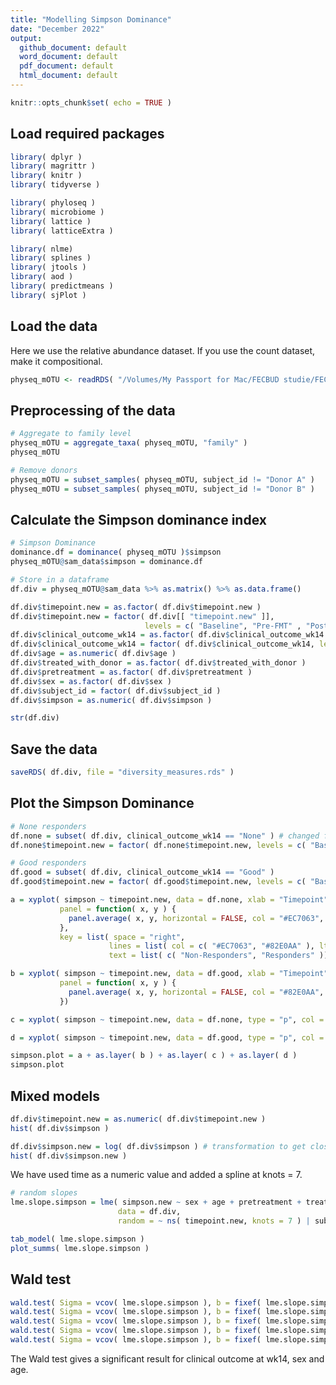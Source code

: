 ```yaml
---
title: "Modelling Simpson Dominance"
date: "December 2022"
output:
  github_document: default
  word_document: default
  pdf_document: default
  html_document: default
---
```


```r
knitr::opts_chunk$set( echo = TRUE )
```

## Load required packages

```r
library( dplyr )
library( magrittr )
library( knitr )
library( tidyverse )
```

```r
library( phyloseq )
library( microbiome )
library( lattice )
library( latticeExtra )
```

```r
library( nlme)
library( splines )
library( jtools ) 
library( aod )
library( predictmeans )
library( sjPlot )
```

## Load the data

Here we use the relative abundance dataset. If you use the count dataset, make it compositional.

```r
physeq_mOTU <- readRDS( "/Volumes/My Passport for Mac/FECBUD studie/FECBUD GitHub/FECBUD_microbiome/Data/FECBUD_physeq_filt_relativeabundances.rds" ) 
```

## Preprocessing of the data

```r
# Aggregate to family level
physeq_mOTU = aggregate_taxa( physeq_mOTU, "family" )
physeq_mOTU
```

```r
# Remove donors
physeq_mOTU = subset_samples( physeq_mOTU, subject_id != "Donor A" )
physeq_mOTU = subset_samples( physeq_mOTU, subject_id != "Donor B" )
```

## Calculate the Simpson dominance index

```r
# Simpson Dominance
dominance.df = dominance( physeq_mOTU )$simpson
physeq_mOTU@sam_data$simpson = dominance.df

# Store in a dataframe
df.div = physeq_mOTU@sam_data %>% as.matrix() %>% as.data.frame()

df.div$timepoint.new = as.factor( df.div$timepoint.new )
df.div$timepoint.new = factor( df.div[[ "timepoint.new" ]],
                              levels = c( "Baseline", "Pre-FMT" , "Post-1", "Post-2", "Post-3", "Post-4", "Week8", "Week10", "Week14" ))
df.div$clinical_outcome_wk14 = as.factor( df.div$clinical_outcome_wk14 )
df.div$clinical_outcome_wk14 = factor( df.div$clinical_outcome_wk14, levels = c( "None", "Good" ))
df.div$age = as.numeric( df.div$age )
df.div$treated_with_donor = as.factor( df.div$treated_with_donor )
df.div$pretreatment = as.factor( df.div$pretreatment )
df.div$sex = as.factor( df.div$sex )
df.div$subject_id = factor( df.div$subject_id )
df.div$simpson = as.numeric( df.div$simpson )

str(df.div)
```

## Save the data

```r
saveRDS( df.div, file = "diversity_measures.rds" )
```

## Plot the Simpson Dominance

```r
# None responders
df.none = subset( df.div, clinical_outcome_wk14 == "None" ) # changed filter to subset
df.none$timepoint.new = factor( df.none$timepoint.new, levels = c( "Baseline", "Pre-FMT", "Post-1", "Post-2", "Post-3", "Post-4", "Week8", "Week10", "Week14" ))

# Good responders
df.good = subset( df.div, clinical_outcome_wk14 == "Good" )
df.good$timepoint.new = factor( df.good$timepoint.new, levels = c( "Baseline", "Pre-FMT", "Post-1", "Post-2", "Post-3", "Post-4", "Week8", "Week10", "Week14" ))
```

```r
a = xyplot( simpson ~ timepoint.new, data = df.none, xlab = "Timepoint", ylab = "Simpson Dominance",
           panel = function( x, y ) {
             panel.average( x, y, horizontal = FALSE, col = "#EC7063", lwd = 4 )
           },
           key = list( space = "right", 
                      lines = list( col = c( "#EC7063", "#82E0AA" ), lty = c( 1, 1 ), lwd = 2 ), 
                      text = list( c( "Non-Responders", "Responders" ))))

b = xyplot( simpson ~ timepoint.new, data = df.good, xlab = "Timepoint",
           panel = function( x, y ) {
             panel.average( x, y, horizontal = FALSE, col = "#82E0AA", lwd = 4, type = "l", lty = 1 )
           })

c = xyplot( simpson ~ timepoint.new, data = df.none, type = "p", col = "#EC7063" )

d = xyplot( simpson ~ timepoint.new, data = df.good, type = "p", col = "#82E0AA" )

simpson.plot = a + as.layer( b ) + as.layer( c ) + as.layer( d )
simpson.plot
```

## Mixed models 

```r
df.div$timepoint.new = as.numeric( df.div$timepoint.new )
hist( df.div$simpson ) 

df.div$simpson.new = log( df.div$simpson ) # transformation to get closer to a normal distribution
hist( df.div$simpson.new )
```
We have used time as a numeric value and added a spline at knots = 7.

```r
# random slopes
lme.slope.simpson = lme( simpson.new ~ sex + age + pretreatment + treated_with_donor + clinical_outcome_wk14 * ns(timepoint.new, knots = 7), 
                        data = df.div, 
                        random = ~ ns( timepoint.new, knots = 7 ) | subject_id )

tab_model( lme.slope.simpson )
plot_summs( lme.slope.simpson )
```


## Wald test

```r
wald.test( Sigma = vcov( lme.slope.simpson ), b = fixef( lme.slope.simpson ), Terms = c( 6, 9, 10 )) # clinical outcome wk14
wald.test( Sigma = vcov( lme.slope.simpson ), b = fixef( lme.slope.simpson ), Terms = 2 ) # sex
wald.test( Sigma = vcov( lme.slope.simpson ), b = fixef( lme.slope.simpson ), Terms = 3 ) # age
wald.test( Sigma = vcov( lme.slope.simpson ), b = fixef( lme.slope.simpson ), Terms = 4 ) # pretreatment
wald.test( Sigma = vcov( lme.slope.simpson ), b = fixef( lme.slope.simpson ), Terms = 5 ) # donor
```

The Wald test gives a significant result for clinical outcome at wk14, sex and age.

